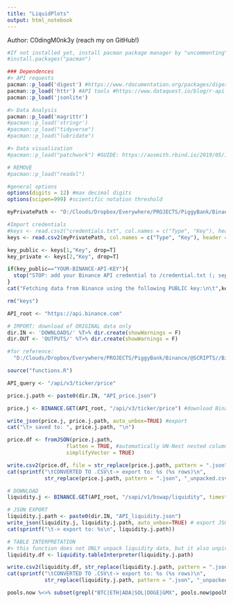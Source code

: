 ```yaml
---
title: "LiquidPlots"
output: html_notebook
---
```


Author: C0dingM0nk3y (reach my on GitHub!)

```r
#If not installed yet, install pacman package manager by "uncommenting" the line below
#install.packages("pacman")

### Dependences
#> API requests
pacman::p_load('digest') #https://www.rdocumentation.org/packages/digest/versions/0.6.29/topics/hmac
pacman::p_load('httr') #API tools #https://www.dataquest.io/blog/r-api-tutorial/
pacman::p_load('jsonlite')

#> Data Analysis 
pacman::p_load('magrittr')
#pacman::p_load('stringr')
#pacman::p_load("tidyverse")
#pacman::p_load("lubridate")

#> Data visualization
#pacman::p_load("patchwork") #GUIDE: https://aosmith.rbind.io/2019/05/13/small-multiples-plot/

# REMOVE
#pacman::p_load("readxl")

#general options
options(digits = 12) #max decimal digits
options(scipen=999) #scientific notation threshold
```

```r
myPrivatePath <- "D:/Clouds/Dropbox/Everywhere/PROJECTS/PiggyBank/Binance/liquid-plot_myCredential.txt"

#Import credentials
#keys <- read.csv2("credentials.txt", col.names = c("Type", "Key"), header = F)
keys <- read.csv2(myPrivatePath, col.names = c("Type", "Key"), header = F)

key_public <- keys[1,"Key", drop=T]
key_private <- keys[2,"Key", drop=T]

if(key_public=="YOUR-BINANCE-API-KEY"){
  stop("STOP: add your Binance API credential to /credential.txt (; separated)")
}
cat("Fetching data from Binance using the following PUBLIC key:\n\t",key_public,"\n")

rm("keys")
```

```r
API_root <- "https://api.binance.com"

# IMPORT: download of ORIGINAL data only 
dir.IN <- 'DOWNLOADS/' %T>% dir.create(showWarnings = F)
dir.OUT <- 'OUTPUTS/' %T>% dir.create(showWarnings = F)

#for reference:
  "D:/Clouds/Dropbox/Everywhere/PROJECTS/PiggyBank/Binance/@SCRIPTS//Binance_FUNCTIONS_v1.9.R"

source("functions.R")
```


```r
API_query <- "/api/v3/ticker/price"

price.j.path <- paste0(dir.IN, "API_price.json")

price.j <- BINANCE.GET(API_root, "/api/v3/ticker/price") #download Binance latest Prices

write_json(price.j, price.j.path, auto_unbox=TRUE) #export
cat("\t> saved to: ", price.j.path, "\n")

price.df <- fromJSON(price.j.path, 
                   flatten = TRUE, #automatically UN-Nest nested columns
                   simplifyVector = TRUE) 

write.csv2(price.df, file = str_replace(price.j.path, pattern = ".json", "_unpacked.csv"), row.names = F)
cat(sprintf("\tCONVERTED TO .CSV\t-> export to: %s (%s rows)\n", 
            str_replace(price.j.path, pattern = ".json", "_unpacked.csv"), nrow(price.df)))
```

```r
# DOWNLOAD
liquidity.j <- BINANCE.GET(API_root, "/sapi/v1/bswap/liquidity", timestamp = TRUE, sign = TRUE) 

# JSON EXPORT
liquidity.j.path <- paste0(dir.IN, "API_liquidity.json")
write_json(liquidity.j, liquidity.j.path, auto_unbox=TRUE) # export JSON file to /DOWNLOADS
cat(sprintf("\t-> export to: %s\n", liquidity.j.path))

# TABLE INTERPRETATION
#> this function does not ONLY unpack liquidity data, but it also unpivot the table, to make it readable
liquidity.df <- liquidity.tableInterpreter(liquidity.j.path) 

write.csv2(liquidity.df, str_replace(liquidity.j.path, pattern = ".json", "_unpacked.csv"), row.names = F)
cat(sprintf("\tCONVERTED TO .CSV\t-> export to: %s (%s rows)\n", 
            str_replace(liquidity.j.path, pattern = ".json", "_unpacked.csv"), nrow(liquidity.df)))
```

```r
pools.now %<>% subset(grepl("BTC|ETH|ADA|SOL|DOGE|GMX", pools.now$poolName))
```




